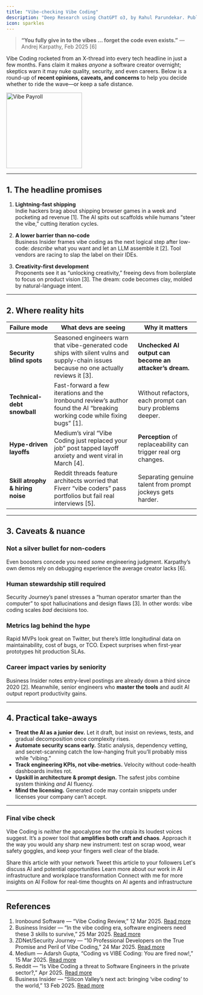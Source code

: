 ```yaml
---
title: "Vibe-checking Vibe Coding"
description: "Deep Research using ChatGPT o3, by Rahul Parundekar. Published on 7th May, 2025."
icon: sparkles
---
```


> **“You fully give in to the vibes … forget the code even exists.”** — Andrej Karpathy, Feb 2025 [6]

Vibe Coding rocketed from an X-thread into every tech headline in just a few months. Fans claim it makes *anyone* a software creator overnight; skeptics warn it may nuke quality, security, and even careers. Below is a round-up of **recent opinions, caveats, and concerns** to help you decide whether to ride the wave—or keep a safe distance.

<img height="200" src="/images/ChatGPT Image May 7, 2025, 09_58_27 AM.png" title="Vibe Payroll"/>

---

## 1. The headline promises

1. **Lightning-fast shipping**  
   Indie hackers brag about shipping browser games in a week and pocketing ad revenue [1]. The AI spits out scaffolds while humans “steer the vibe,” cutting iteration cycles.

2. **A lower barrier than no-code**  
   Business Insider frames vibe coding as the next logical step after low-code: *describe* what you want and let an LLM assemble it [2]. Tool vendors are racing to slap the label on their IDEs.

3. **Creativity-first development**  
   Proponents see it as “unlocking creativity,” freeing devs from boilerplate to focus on product vision [3]. The dream: code becomes clay, molded by natural-language intent.

---

## 2. Where reality hits

| Failure mode | What devs are seeing | Why it matters |
|--------------|----------------------|----------------|
| **Security blind spots** | Seasoned engineers warn that vibe-generated code ships with silent vulns and supply-chain issues because no one actually reviews it [3]. | **Unchecked AI output can become an attacker’s dream.** |
| **Technical-debt snowball** | Fast-forward a few iterations and the Ironbound review’s author found the AI “breaking working code while fixing bugs” [1]. | Without refactors, each prompt can bury problems deeper. |
| **Hype-driven layoffs** | Medium’s viral “Vibe Coding just replaced your job” post tapped layoff anxiety and went viral in March [4]. | **Perception** of replaceability can trigger real org changes. |
| **Skill atrophy & hiring noise** | Reddit threads feature architects worried that Fiverr “vibe coders” pass portfolios but fail real interviews [5]. | Separating genuine talent from prompt jockeys gets harder. |

---

## 3. Caveats & nuance

### Not a silver bullet for non-coders  
Even boosters concede you need *some* engineering judgment. Karpathy’s own demos rely on debugging experience the average creator lacks [6].

### Human stewardship still required  
Security Journey’s panel stresses a “human operator smarter than the computer” to spot hallucinations and design flaws [3]. In other words: vibe coding scales *bad* decisions too.

### Metrics lag behind the hype  
Rapid MVPs look great on Twitter, but there’s little longitudinal data on maintainability, cost of bugs, or TCO. Expect surprises when first-year prototypes hit production SLAs.

### Career impact varies by seniority  
Business Insider notes entry-level postings are already down a third since 2020 [2]. Meanwhile, senior engineers who **master the tools** and audit AI output report productivity gains.

---

## 4. Practical take-aways

* **Treat the AI as a junior dev.** Let it draft, but insist on reviews, tests, and gradual decomposition once complexity rises.  
* **Automate security scans early.** Static analysis, dependency vetting, and secret-scanning catch the low-hanging fruit you’ll probably miss while “vibing.”  
* **Track engineering KPIs, not vibe-metrics.** Velocity without code-health dashboards invites rot.  
* **Upskill in architecture & prompt design.** The safest jobs combine system thinking *and* AI fluency.  
* **Mind the licensing.** Generated code may contain snippets under licenses your company can’t accept.

---

### Final vibe check

Vibe Coding is *neither* the apocalypse nor the utopia its loudest voices suggest. It’s a power tool that **amplifies both craft and chaos**. Approach it the way you would any sharp new instrument: test on scrap wood, wear safety goggles, and keep your fingers well clear of the blade.


<CardGroup cols={2}>
  <Card title="Share on LinkedIn" href="https://www.linkedin.com/sharing/share-offsite/?url=https://blog.elevate.do/ai-workplace/deep-research/vibe-coding" icon="linkedin">
    Share this article with your network
  </Card>
  <Card title="Share on X" href="https://twitter.com/intent/tweet?url=https://blog.elevate.do/ai-workplace/deep-research/vibe-coding&text=Vibe-checking vibe coding: reality check on the promises, pitfalls, and practical takeaways of AI-powered development" icon="twitter">
    Tweet this article to your followers
  </Card>
  <Card title="Schedule a Chat" href="https://calendly.com/rahul-parundekar/30min" icon="calendar">
    Let's discuss AI and potential opportunities
  </Card>
  <Card title="About Elevate.do" href="https://elevate.do" icon="building">
    Learn more about our work in AI infrastructure and workplace transformation
  </Card>
</CardGroup>

<CardGroup cols={2}>
  <Card title="Follow on LinkedIn" href="https://linkedin.com/in/rahulparundekar" icon="linkedin">
    Connect with me for more insights on AI
  </Card>
  <Card title="Follow on X" href="https://x.com/rahulparundekar" icon="twitter">
    Follow for real-time thoughts on AI agents and infrastructure
  </Card>
</CardGroup>

---

## References

1. Ironbound Software — “Vibe Coding Review,” 12 Mar 2025. [Read more](https://blog.ironboundsoftware.com/2025/03/vibe-coding)
2. Business Insider — “In the vibe coding era, software engineers need these 3 skills to survive,” 25 Mar 2025. [Read more](https://www.businessinsider.com/vibe-coding-software-engineer-skills-jobs-ai-cursor-chatgpt-2025-3)
3. ZDNet/Security Journey — “10 Professional Developers on the True Promise and Peril of Vibe Coding,” 24 Mar 2025. [Read more](https://www.securityjourney.com/post/10-professional-developers-on-the-true-promise-and-peril-of-vibe-coding)
4. Medium — Adarsh Gupta, “Coding vs VIBE Coding: You are fired now!,” 15 Mar 2025. [Read more](https://medium.com/@adarsh-gupta/you-are-fired-now-80458d77205a)
5. Reddit — “Is Vibe Coding a threat to Software Engineers in the private sector?,” Apr 2025. [Read more](https://www.reddit.com/r/ChatGPTCoding/comments/1jw44ya/is_vibe_coding_a_threat_to_software_engineers_in/)
6. Business Insider — “Silicon Valley’s next act: bringing ‘vibe coding’ to the world,” 13 Feb 2025. [Read more](https://www.businessinsider.com/vibe-coding-ai-silicon-valley-andrej-karpathy-2025-2)
